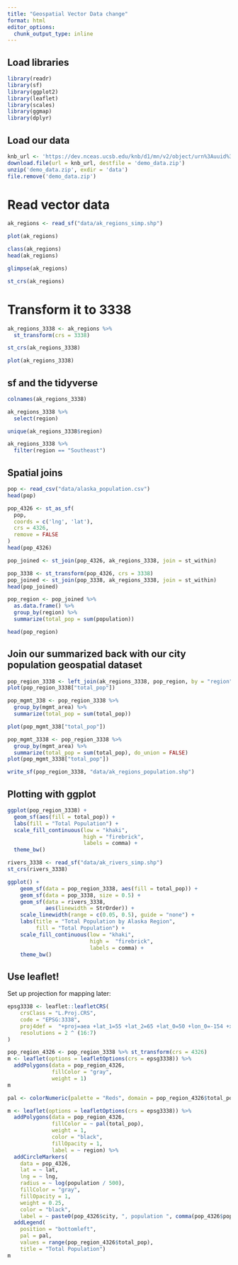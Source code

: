 ```yaml
---
title: "Geospatial Vector Data change"
format: html
editor_options: 
  chunk_output_type: inline
---
```

## Load libraries
```r
library(readr)
library(sf)
library(ggplot2)
library(leaflet)
library(scales)
library(ggmap)
library(dplyr)
```

## Load our data
```r
knb_url <- 'https://dev.nceas.ucsb.edu/knb/d1/mn/v2/object/urn%3Auuid%3Aaceaecb2-1ce0-4d41-a839-d3607d32bb58'
download.file(url = knb_url, destfile = 'demo_data.zip')
unzip('demo_data.zip', exdir = 'data')
file.remove('demo_data.zip')
```

# Read vector data
```r
ak_regions <- read_sf("data/ak_regions_simp.shp")
```

```r
plot(ak_regions)
```

```r
class(ak_regions)
head(ak_regions)
```

```r
glimpse(ak_regions)
```

```r
st_crs(ak_regions)
```
# Transform it to 3338
```r
ak_regions_3338 <- ak_regions %>%
  st_transform(crs = 3338)

st_crs(ak_regions_3338)
```

```r
plot(ak_regions_3338)
```

## sf and the tidyverse
```r
colnames(ak_regions_3338)
```

```r
ak_regions_3338 %>%
  select(region)
```

```r
unique(ak_regions_3338$region)
```

```r
ak_regions_3338 %>%
  filter(region == "Southeast")
```

## Spatial joins

```r
pop <- read_csv("data/alaska_population.csv")
head(pop)
```

```r
pop_4326 <- st_as_sf(
  pop,
  coords = c('lng', 'lat'),
  crs = 4326,
  remove = FALSE
)
head(pop_4326)
```

```r
pop_joined <- st_join(pop_4326, ak_regions_3338, join = st_within)
```

```r
pop_3338 <- st_transform(pop_4326, crs = 3338)
pop_joined <- st_join(pop_3338, ak_regions_3338, join = st_within)
head(pop_joined)
```

```r
pop_region <- pop_joined %>%
  as.data.frame() %>%
  group_by(region) %>%
  summarize(total_pop = sum(population))

head(pop_region)
```

## Join our summarized back with our city population geospatial dataset

```r
pop_region_3338 <- left_join(ak_regions_3338, pop_region, by = "region")
plot(pop_region_3338["total_pop"])
```


```r
pop_mgmt_338 <- pop_region_3338 %>%
  group_by(mgmt_area) %>%
  summarize(total_pop = sum(total_pop))

plot(pop_mgmt_338["total_pop"])
```


```r
pop_mgmt_3338 <- pop_region_3338 %>%
  group_by(mgmt_area) %>%
  summarize(total_pop = sum(total_pop), do_union = FALSE)
plot(pop_mgmt_3338["total_pop"])
```

```r
write_sf(pop_region_3338, "data/ak_regions_population.shp")
```

## Plotting with ggplot

```r
ggplot(pop_region_3338) + 
  geom_sf(aes(fill = total_pop)) +
  labs(fill = "Total Population") + 
  scale_fill_continuous(low = "khaki", 
                        high = "firebrick",
                        labels = comma) + 
  theme_bw()
```

```r
rivers_3338 <- read_sf("data/ak_rivers_simp.shp")
st_crs(rivers_3338)
```

```r
ggplot() +
    geom_sf(data = pop_region_3338, aes(fill = total_pop)) +
    geom_sf(data = pop_3338, size = 0.5) +
    geom_sf(data = rivers_3338,
            aes(linewidth = StrOrder)) +
    scale_linewidth(range = c(0.05, 0.5), guide = "none") +
    labs(title = "Total Population by Alaska Region",
         fill = "Total Population") +
    scale_fill_continuous(low = "khaki",
                          high =  "firebrick",
                          labels = comma) +
    theme_bw() 
```

## Use leaflet!

Set up projection for mapping later:

```r
epsg3338 <- leaflet::leafletCRS(
    crsClass = "L.Proj.CRS",
    code = "EPSG:3338",
    proj4def =  "+proj=aea +lat_1=55 +lat_2=65 +lat_0=50 +lon_0=-154 +x_0=0 +y_0=0 +ellps=GRS80 +towgs84=0,0,0,0,0,0,0 +units=m +no_defs",
    resolutions = 2 ^ (16:7)
)
```

```r
pop_region_4326 <- pop_region_3338 %>% st_transform(crs = 4326)
m <- leaflet(options = leafletOptions(crs = epsg3338)) %>%
  addPolygons(data = pop_region_4326,
              fillColor = "gray",
              weight = 1)
m
```

```r
pal <- colorNumeric(palette = "Reds", domain = pop_region_4326$total_pop)

m <- leaflet(options = leafletOptions(crs = epsg3338)) %>%
  addPolygons(data = pop_region_4326,
              fillColor = ~ pal(total_pop),
              weight = 1,
              color = "black",
              fillOpacity = 1,
              label = ~ region) %>%
  addCircleMarkers(
    data = pop_4326,
    lat = ~ lat,
    lng = ~ lng,
    radius = ~ log(population / 500),
    fillColor = "gray",
    fillOpacity = 1,
    weight = 0.25,
    color = "black",
    label = ~ paste0(pop_4326$city, ", population ", comma(pop_4326$population))) %>%
  addLegend(
    position = "bottomleft",
    pal = pal,
    values = range(pop_region_4326$total_pop),
    title = "Total Population")
m

```

